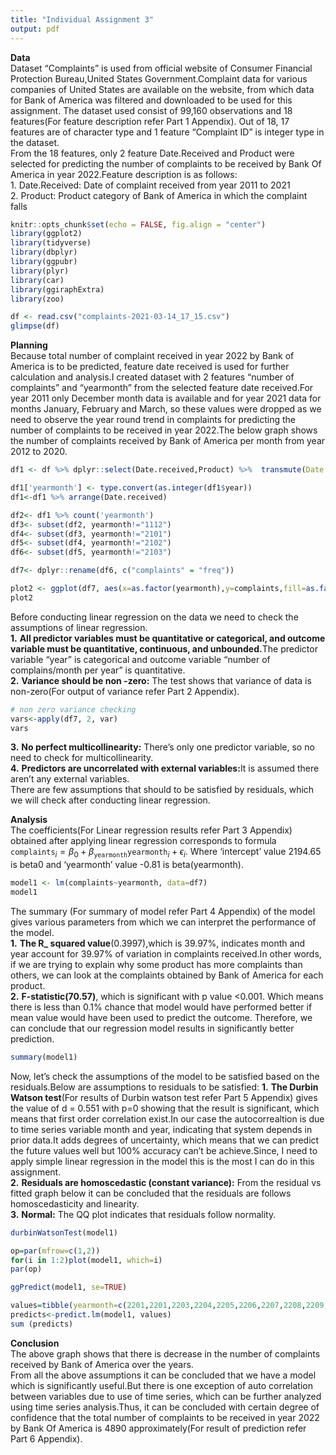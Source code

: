 ---
title: "Individual Assignment 3"
output: pdf
---
**Data**  
Dataset "Complaints" is used from official website of Consumer Financial Protection Bureau,United States Government.Complaint data for various companies of United States are available on the website, from which data for Bank of America was filtered and downloaded to be used for this assignment. The dataset used consist of 99,160 observations and 18 features(For feature description refer Part 1 Appendix). Out of 18, 17 features are of character type and 1 feature "Complaint ID" is integer type in the dataset.  
From the 18 features, only 2 feature Date.Received and Product were selected for predicting the number of complaints to be received by Bank Of America in year 2022.Feature description is as follows:    
1. Date.Received: Date of complaint received from year 2011 to 2021  
2. Product: Product category of Bank of America in which the complaint falls   
```{r setup, include=FALSE}
knitr::opts_chunk$set(echo = FALSE, fig.align = "center")
library(ggplot2)
library(tidyverse)
library(dbplyr)
library(ggpubr)
library(plyr)
library(car)
library(ggiraphExtra)
library(zoo)
```
```{r reading dataset, include=FALSE}
df <- read.csv("complaints-2021-03-14_17_15.csv")
glimpse(df)
```
**Planning**  
Because total number of complaint received in year 2022 by Bank of America is to be predicted, feature date received is used for further calculation and analysis.I created dataset with 2 features  "number of complaints" and "yearmonth" from the selected feature date received.For year 2011 only December month data is available and for year 2021 data for months January, February and March, so these values were dropped as we need to observe the year round trend in complaints for predicting the number of complaints to be received in year 2022.The below graph shows the number of complaints received by Bank of America per month from year 2012 to 2020.
```{r selecting features, echo=FALSE}

df1 <- df %>% dplyr::select(Date.received,Product) %>%  transmute(Date.received=as.Date(Date.received, format="%m/%d/%y"),Product) %>%  mutate(yearmonth=format(Date.received,"%y%m")) 

df1['yearmonth'] <- type.convert(as.integer(df1$year))
df1<-df1 %>% arrange(Date.received)
```
```{r data filtering,echo=FALSE,fig.width = 9, fig.height = 2}
df2<- df1 %>% count('yearmonth')
df3<- subset(df2, yearmonth!="1112")
df4<- subset(df3, yearmonth!="2101")
df5<- subset(df4, yearmonth!="2102")
df6<- subset(df5, yearmonth!="2103")

df7<- dplyr::rename(df6, c("complaints" = "freq"))

plot2 <- ggplot(df7, aes(x=as.factor(yearmonth),y=complaints,fill=as.factor(yearmonth))) + geom_bar(stat = 'identity',show.legend =FALSE)+ labs(x = "Year Month", y = "Complaints", title = "Complaints per Month per Year")+theme(axis.text.x = element_text(angle = 90, hjust = 1))
plot2

```
Before conducting linear regression on the data we need to check the assumptions of linear regression.  
**1.** **All predictor variables must be quantitative or categorical, and outcome variable must be quantitative, continuous, and unbounded.**The predictor variable "year" is categorical and outcome variable "number of complains/month per year" is quantitative.     
**2.** **Variance should be non -zero:** The test shows that variance of data is non-zero(For output of variance refer Part 2 Appendix).
```{r asummption checking,include=FALSE}
# non zero variance checking
vars<-apply(df7, 2, var)
vars
```
**3.** **No perfect multicollinearity:** There's only one predictor variable, so no need to check for multicollinearity.    
**4.** **Predictors are uncorrelated with external variables:**It is assumed there aren't any external variables.  
There are few assumptions that should to be satisfied by residuals, which we will check after conducting linear regression.

**Analysis**  
The coefficients(For Linear regression results refer  Part 3 Appendix) obtained after applying linear regression corresponds to formula $\texttt{complaints}_i = \beta_0 + \beta_{\texttt{yearmonth}} \texttt{yearmonth}_i + \epsilon_i$. Where 'intercept' value 2194.65 is beta0 and 'yearmonth' value -0.81 is beta(yearmonth).
```{r linear regression,include=FALSE}
model1 <- lm(complaints~yearmonth, data=df7)
model1
```
The summary (For summary of model refer Part 4 Appendix) of the model gives various parameters from which we can interpret the performance of the model.   
**1.** **The R_ squared value**(0.3997),which is 39.97%, indicates month and year account for 39.97% of variation in complaints received.In other words, if we are trying to explain why some product has more complaints than others, we can look at the complaints obtained by Bank of America for each product.   
**2.** **F-statistic(70.57)**, which is significant with p value <0.001. Which means there is less than 0.1% chance that model would have performed better if mean value would have been used to predict the outcome.
Therefore, we can conclude that our regression model results in significantly better prediction. 
```{r summary, include=FALSE}
summary(model1)
```
Now, let's check the assumptions of the model to be satisfied based on the residuals.Below are assumptions to residuals to be satisfied:
**1.** **The Durbin Watson test**(For results of Durbin watson test refer Part 5 Appendix) gives the value of d = 0.551 with p=0 showing that the result is significant, which means that first order correlation exist.In our case the autocorrealtion is due to time series variable month and year, indicating that system depends in prior data.It adds degrees of uncertainty, which means that we can predict the future values well but 100% accuracy can't be achieve.Since, I need to apply simple linear regression in the model this is the most I can do in this assignment.    
**2.** **Residuals are homoscedastic (constant variance):** From the residual vs fitted graph below it can be concluded that the residuals are follows homoscedasticity and linearity.     
**3.** **Normal:** The QQ plot indicates that residuals follow normality.  
```{r test, include=FALSE}
durbinWatsonTest(model1)
```
```{r residuals, echo=FALSE,warning=FALSE,message=FALSE,fig.width = 7, fig.height = 2.5}
op=par(mfrow=c(1,2))
for(i in 1:2)plot(model1, which=i)
par(op)

```
```{r graph ,echo=FALSE,fig.width = 8, fig.height = 2}
ggPredict(model1, se=TRUE)
```

```{r prediction,include=FALSE}
values=tibble(yearmonth=c(2201,2201,2203,2204,2205,2206,2207,2208,2209,2210,2211,2212))
predicts<-predict.lm(model1, values)
sum (predicts)
```
**Conclusion**   
The above graph shows that there is decrease in the number of complaints received by Bank of America over the years.  
From all the above assumptions it can be concluded that we have a model which is significantly useful.But there is one exception of auto correlation between variables due to use of time series, which can be further analyzed using time series analysis.Thus, it can be concluded with certain degree of confidence that the total number of complaints to be received in year 2022 by Bank Of America is 4890 approximately(For result of prediction refer Part 6 Appendix).